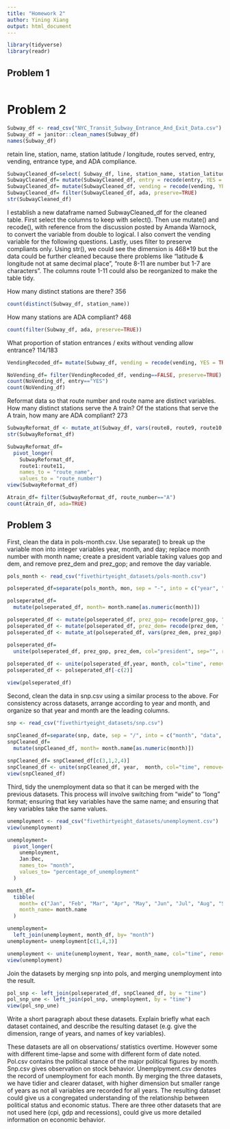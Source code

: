 ```yaml
---
title: "Homework 2"
author: Yining Xiang
output: html_document
---
```


```r
library(tidyverse)
library(readr)
```


## Problem 1

```r

```

# Problem 2

```r
Subway_df <- read_csv("NYC_Transit_Subway_Entrance_And_Exit_Data.csv")
Subway_df = janitor::clean_names(Subway_df)
names(Subway_df)
```
retain line, station, name, station latitude / longitude, routes served, entry, vending, entrance type, and ADA compliance.
```r
SubwayCleaned_df=select( Subway_df, line, station_name, station_latitude, station_longitude, route1:route11, entry, vending, entrance_type, ada)
SubwayCleaned_df= mutate(SubwayCleaned_df, entry = recode(entry, YES = TRUE, NO = FALSE))
SubwayCleaned_df= mutate(SubwayCleaned_df, vending = recode(vending, YES = TRUE, NO = FALSE))
SubwayCleaned_df= filter(SubwayCleaned_df, ada, preserve=TRUE)
str(SubwayCleaned_df)
```

I establish a new dataframe named SubwayCleaned_df for the cleaned table. First select the columns to keep with select(). Then use mutate() and recode(), with reference from the discussion posted by Amanda Warnock, to convert the variable from double to logical. I also convert the vending variable for the following questions. Lastly, uses filter to preserve compliants only. 
Using str(), we could see the dimension is 468*19 but the data could be further cleaned because there problems like "latitude & longitude not at same decimal place", "route 8-11 are number but 1-7 are characters". The columns route 1-11 could also be reorganized to make the table tidy. 

How many distinct stations are there? 356
```r
count(distinct(Subway_df, station_name))
```

How many stations are ADA compliant? 468
```r
count(filter(Subway_df, ada, preserve=TRUE))
```

What proportion of station entrances / exits without vending allow entrance? 114/183
```r
VendingRecoded_df= mutate(Subway_df, vending = recode(vending, YES = TRUE, NO = FALSE))

NoVending_df= filter(VendingRecoded_df, vending==FALSE, preserve=TRUE)
count(NoVending_df, entry=="YES")
count(NoVending_df)

```

Reformat data so that route number and route name are distinct variables. How many distinct stations serve the A train? Of the stations that serve the A train, how many are ADA compliant? 273

```r

SubwayReformat_df <- mutate_at(Subway_df, vars(route8, route9, route10, route11), as.character)
str(SubwayReformat_df)

SubwayReformat_df=
  pivot_longer(
    SubwayReformat_df, 
    route1:route11,
    names_to = "route_name", 
    values_to = "route_number")
view(SubwayReformat_df)

Atrain_df= filter(SubwayReformat_df, route_number=="A")
count(Atrain_df, ada=TRUE)
```

## Problem 3

First, clean the data in pols-month.csv. Use separate() to break up the variable mon into integer variables year, month, and day; replace month number with month name; create a president variable taking values gop and dem, and remove prez_dem and prez_gop; and remove the day variable.
```r
pols_month <- read_csv("fivethirtyeight_datasets/pols-month.csv")

polseperated_df=separate(pols_month, mon, sep = "-", into = c("year", "month", "date"))

polseperated_df=
  mutate(polseperated_df, month= month.name[as.numeric(month)])

polseperated_df <- mutate(polseperated_df, prez_gop= recode(prez_gop, "1" = "gop", "0"=""))
polseperated_df <- mutate(polseperated_df, prez_dem= recode(prez_dem, "1" = "dem", "0"=""))
polseperated_df <- mutate_at(polseperated_df, vars(prez_dem, prez_gop), as.character)

polseperated_df= 
  unite(polseperated_df, prez_gop, prez_dem, col="president", sep="", remove=TRUE)
  
polseperated_df <- unite(polseperated_df,year, month, col="time", remove=TRUE)
polseperated_df <- polseperated_df[-c(2)]

view(polseperated_df)

```

Second, clean the data in snp.csv using a similar process to the above. For consistency across datasets, arrange according to year and month, and organize so that year and month are the leading columns.
```r
snp <- read_csv("fivethirtyeight_datasets/snp.csv")

snpCleaned_df=separate(snp, date, sep = "/", into = c("month", "data", "year"))
snpCleaned_df=
  mutate(snpCleaned_df, month= month.name[as.numeric(month)])
  
snpCleaned_df= snpCleaned_df[c(3,1,2,4)]
snpCleaned_df <- unite(snpCleaned_df, year,  month, col="time", remove=TRUE)
view(snpCleaned_df)

```

Third, tidy the unemployment data so that it can be merged with the previous datasets. This process will involve switching from “wide” to “long” format; ensuring that key variables have the same name; and ensuring that key variables take the same values.
```r
unemployment <- read_csv("fivethirtyeight_datasets/unemployment.csv")
view(unemployment)

unemployment=
  pivot_longer(
    unemployment,
    Jan:Dec, 
    names_to= "month",
    values_to= "percentage_of_unemployment"
  )

month_df=
  tibble(
    month= c("Jan", "Feb", "Mar", "Apr", "May", "Jun", "Jul", "Aug", "Sep", "Oct", "Nov", "Dec"),
    month_name= month.name
  )

unemployment=
  left_join(unemployment, month_df, by= "month")
unemployment= unemployment[c(1,4,3)]

unemployment <- unite(unemployment, Year, month_name, col="time", remove=TRUE)
view(unemployment)

```

Join the datasets by merging snp into pols, and merging unemployment into the result.
```r
pol_snp <- left_join(polseperated_df, snpCleaned_df, by = "time")
pol_snp_une <- left_join(pol_snp, unemployment, by = "time")
view(pol_snp_une)
```

Write a short paragraph about these datasets. Explain briefly what each dataset contained, and describe the resulting dataset (e.g. give the dimension, range of years, and names of key variables).

These datasets are all on observations/ statistics overtime. However some with different time-lapse and some with different form of date noted. Pol.csv contains the political stance of the major political figures by month. Snp.csv gives observation on stock behavior. Unemplpyment.csv denotes the record of unemployment for each month. 
By merging the three datasets, we have tidier and clearer dataset, with higher dimension but smaller range of years as not all variables are recorded for all years. The resulting dataset could give us a congregated understanding of the relationship between political status and economic status. There are three other datasets that are not used here (cpi, gdp and recessions), could give us more detailed information on economic behavior. 















